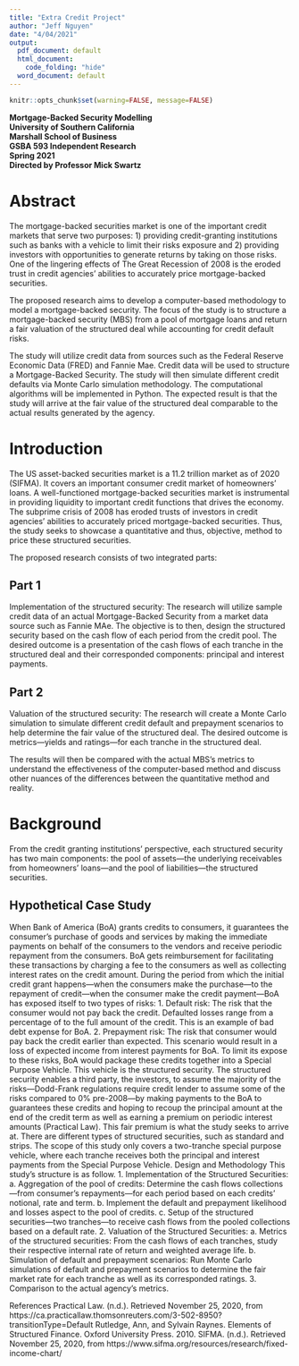 ```yaml
---
title: "Extra Credit Project"
author: "Jeff Nguyen"
date: "4/04/2021"
output:
  pdf_document: default
  html_document:
    code_folding: "hide"
  word_document: default
---
```

```r
knitr::opts_chunk$set(warning=FALSE, message=FALSE) 
```

**Mortgage-Backed Security Modelling**  
**University of Southern California**  
**Marshall School of Business**  
**GSBA 593 Independent Research**  
**Spring 2021**  
**Directed by Professor Mick Swartz**   
  
# Abstract  
The mortgage-backed securities market is one of the important credit markets that serve two purposes: 1) providing credit-granting institutions such as banks with a vehicle to limit their risks exposure and 2) providing investors with opportunities to generate returns by taking on those risks. One of the lingering effects of The Great Recession of 2008 is the eroded trust in credit agencies’ abilities to accurately price mortgage-backed securities.  

The proposed research aims to develop a computer-based methodology to model a mortgage-backed security. The focus of the study is to structure a mortgage-backed security (MBS) from a pool of mortgage loans and return a fair valuation of the structured deal while accounting for credit default risks.  

The study will utilize credit data from sources such as the Federal Reserve Economic Data (FRED) and Fannie Mae. Credit data will be used to structure a Mortgage-Backed Security. The study will then simulate different credit defaults via Monte Carlo simulation methodology. The computational algorithms will be implemented in Python. The expected result is that the study will arrive at the fair value of the structured deal comparable to the actual results generated by the agency.  




# Introduction  
The US asset-backed securities market is a 11.2 trillion market as of 2020 (SIFMA). It covers an important consumer credit market of homeowners' loans. A well-functioned mortgage-backed securities market is instrumental in providing liquidity to important credit functions that drives the economy. The subprime crisis of 2008 has eroded trusts of investors in credit agencies’ abilities to accurately priced mortgage-backed securities. Thus, the study seeks to showcase a quantitative and thus, objective, method to price these structured securities.  

The proposed research consists of two integrated parts:  

## Part 1  
  
Implementation of the structured security: The research will utilize sample credit data of an actual Mortgage-Backed Security from a market data source such as Fannie MAe. The objective is to then, design the structured security based on the cash flow of each period from the credit pool. The desired outcome is a presentation of the cash flows of each tranche in the structured deal and their corresponded components: principal and interest payments.  

## Part 2  
Valuation of the structured security: The research will create a Monte Carlo simulation to simulate different credit default and prepayment scenarios to help determine the fair value of the structured deal. The desired outcome is metrics—yields and ratings—for each tranche in the structured deal.  

The results will then be compared with the actual MBS’s metrics to understand the effectiveness of the computer-based method and discuss other nuances of the differences between the quantitative method and reality.  

# Background
From the credit granting institutions’ perspective, each structured security has two main components: the pool of assets—the underlying receivables from homeowners' loans—and the pool of liabilities—the structured securities.  

## Hypothetical Case Study
When Bank of America (BoA) grants credits to consumers, it guarantees the consumer’s purchase of goods and services by making the immediate payments on behalf of the consumers to the vendors and receive periodic repayment from the consumers. BoA gets reimbursement for facilitating these transactions by charging a fee to the consumers as well as collecting interest rates on the credit amount. During the period from which the initial credit grant happens—when the consumers make the purchase—to the repayment of credit—when the consumer make the credit payment—BoA has exposed itself to two types of risks:
1.	Default risk: The risk that the consumer would not pay back the credit. Defaulted losses range from a percentage of to the full amount of the credit. This is an example of bad debt expense for BoA.
2.	Prepayment risk: The risk that consumer would pay back the credit earlier than expected. This scenario would result in a loss of expected income from interest payments for BoA.
To limit its expose to these risks, BoA would package these credits together into a Special Purpose Vehicle. This vehicle is the structured security. The structured security enables a third party, the investors, to assume the majority of the risks—Dodd-Frank regulations require credit lender to assume some of the risks compared to 0% pre-2008—by making payments to the BoA to guarantees these credits and hoping to recoup the principal amount at the end of the credit term as well as earning a premium on periodic interest amounts (Practical Law). This fair premium is what the study seeks to arrive at.
There are different types of structured securities, such as standard and strips. The scope of this study only covers a two-tranche special purpose vehicle, where each tranche receives both the principal and interest payments from the Special Purpose Vehicle.
Design and Methodology
This study’s structure is as follow.
1.	Implementation of the Structured Securities:
a.	Aggregation of the pool of credits: Determine the cash flows collections—from consumer’s repayments—for each period based on each credits’ notional, rate and term.
b.	Implement the default and prepayment likelihood and losses aspect to the pool of credits.
c.	Setup of the structured securities—two tranches—to receive cash flows from the pooled collections based on a default rate.
2.	Valuation of the Structured Securities:
a.	Metrics of the structured securities: From the cash flows of each tranches, study their respective internal rate of return and weighted average life.
b.	Simulation of default and prepayment scenarios: Run Monte Carlo simulations of default and prepayment scenarios to determine the fair market rate for each tranche as well as its corresponded ratings.
3.	Comparison to the actual agency’s metrics.







References
Practical Law. (n.d.). Retrieved November 25, 2020, from https://ca.practicallaw.thomsonreuters.com/3-502-8950?transitionType=Default 
Rutledge, Ann, and Sylvain Raynes. Elements of Structured Finance. Oxford University Press. 2010.
SIFMA. (n.d.). Retrieved November 25, 2020, from https://www.sifma.org/resources/research/fixed-income-chart/ 

